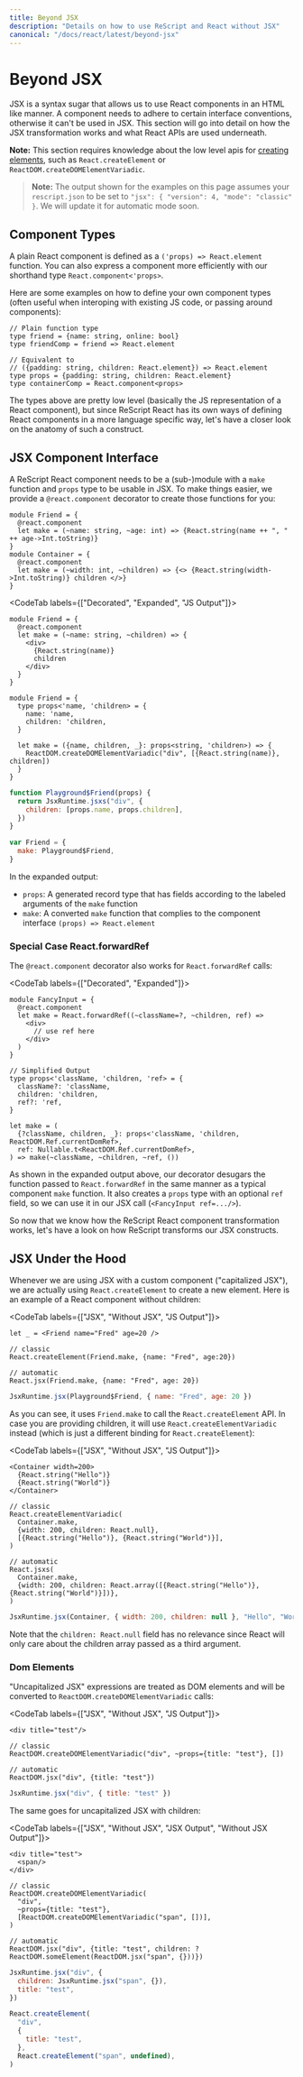 ```yaml
---
title: Beyond JSX
description: "Details on how to use ReScript and React without JSX"
canonical: "/docs/react/latest/beyond-jsx"
---
```


# Beyond JSX

<Intro>

JSX is a syntax sugar that allows us to use React components in an HTML like manner. A component needs to adhere to certain interface conventions, otherwise it can't be used in JSX. This section will go into detail on how the JSX transformation works and what React APIs are used underneath.

</Intro>

**Note:** This section requires knowledge about the low level apis for [creating elements](./elements-and-jsx#creating-elements-from-component-functions), such as `React.createElement` or `ReactDOM.createDOMElementVariadic`.

> **Note:** The output shown for the examples on this page assumes your `rescript.json` to be set to `"jsx": { "version": 4, "mode": "classic" }`. We will update it for automatic mode soon.

## Component Types

A plain React component is defined as a `('props) => React.element` function. You can also express a component more efficiently with our shorthand type `React.component<'props>`.

Here are some examples on how to define your own component types (often useful when interoping with existing JS code, or passing around components):

```res example
// Plain function type
type friend = {name: string, online: bool}
type friendComp = friend => React.element

// Equivalent to
// ({padding: string, children: React.element}) => React.element
type props = {padding: string, children: React.element}
type containerComp = React.component<props>
```

The types above are pretty low level (basically the JS representation of a React component), but since ReScript React has its own ways of defining React components in a more language specific way, let's have a closer look on the anatomy of such a construct.

## JSX Component Interface

A ReScript React component needs to be a (sub-)module with a `make` function and `props` type to be usable in JSX. To make things easier, we provide a `@react.component` decorator to create those functions for you:

<div className="hidden">

```res prelude
module Friend = {
  @react.component
  let make = (~name: string, ~age: int) => {React.string(name ++ ", " ++ age->Int.toString)}
}
module Container = {
  @react.component
  let make = (~width: int, ~children) => {<> {React.string(width->Int.toString)} children </>}
}
```

</div>

<CodeTab labels={["Decorated", "Expanded", "JS Output"]}>

```res example
module Friend = {
  @react.component
  let make = (~name: string, ~children) => {
    <div>
      {React.string(name)}
      children
    </div>
  }
}
```

```res example
module Friend = {
  type props<'name, 'children> = {
    name: 'name,
    children: 'children,
  }

  let make = ({name, children, _}: props<string, 'children>) => {
    ReactDOM.createDOMElementVariadic("div", [{React.string(name)}, children])
  }
}
```

```js
function Playground$Friend(props) {
  return JsxRuntime.jsxs("div", {
    children: [props.name, props.children],
  })
}

var Friend = {
  make: Playground$Friend,
}
```

</CodeTab>

In the expanded output:

- `props`: A generated record type that has fields according to the labeled arguments of the `make` function
- `make`: A converted `make` function that complies to the component interface `(props) => React.element`

### Special Case React.forwardRef

The `@react.component` decorator also works for `React.forwardRef` calls:

<CodeTab labels={["Decorated", "Expanded"]}>

```res
module FancyInput = {
  @react.component
  let make = React.forwardRef((~className=?, ~children, ref) =>
    <div>
      // use ref here
    </div>
  )
}
```

```res
// Simplified Output
type props<'className, 'children, 'ref> = {
  className?: 'className,
  children: 'children,
  ref?: 'ref,
}

let make = (
  {?className, children, _}: props<'className, 'children, ReactDOM.Ref.currentDomRef>,
  ref: Nullable.t<ReactDOM.Ref.currentDomRef>,
) => make(~className, ~children, ~ref, ())
```

</CodeTab>

As shown in the expanded output above, our decorator desugars the function passed to `React.forwardRef` in the same manner as a typical component `make` function. It also creates a `props` type with an optional `ref` field, so we can use it in our JSX call (`<FancyInput ref=.../>`).

So now that we know how the ReScript React component transformation works, let's have a look on how ReScript transforms our JSX constructs.

## JSX Under the Hood

Whenever we are using JSX with a custom component ("capitalized JSX"), we are actually using `React.createElement` to create a new element. Here is an example of a React component without children:

<CodeTab labels={["JSX", "Without JSX", "JS Output"]}>

```res example
let _ = <Friend name="Fred" age=20 />
```

```res example
// classic
React.createElement(Friend.make, {name: "Fred", age:20})

// automatic
React.jsx(Friend.make, {name: "Fred", age: 20})
```

```js
JsxRuntime.jsx(Playground$Friend, { name: "Fred", age: 20 })
```

</CodeTab>

As you can see, it uses `Friend.make` to call the `React.createElement` API. In case you are providing children, it will use `React.createElementVariadic` instead (which is just a different binding for `React.createElement`):

<CodeTab labels={["JSX", "Without JSX", "JS Output"]}>

```res example
<Container width=200>
  {React.string("Hello")}
  {React.string("World")}
</Container>
```

```res example
// classic
React.createElementVariadic(
  Container.make,
  {width: 200, children: React.null},
  [{React.string("Hello")}, {React.string("World")}],
)

// automatic
React.jsxs(
  Container.make,
  {width: 200, children: React.array([{React.string("Hello")}, {React.string("World")}])},
)
```

```js
JsxRuntime.jsx(Container, { width: 200, children: null }, "Hello", "World")
```

</CodeTab>

Note that the `children: React.null` field has no relevance since React will only care about the children array passed as a third argument.

### Dom Elements

"Uncapitalized JSX" expressions are treated as DOM elements and will be converted to `ReactDOM.createDOMElementVariadic` calls:

<CodeTab labels={["JSX", "Without JSX", "JS Output"]}>

```res example
<div title="test"/>
```

```res example
// classic
ReactDOM.createDOMElementVariadic("div", ~props={title: "test"}, [])

// automatic
ReactDOM.jsx("div", {title: "test"})
```

```js
JsxRuntime.jsx("div", { title: "test" })
```

</CodeTab>

The same goes for uncapitalized JSX with children:

<CodeTab labels={["JSX", "Without JSX", "JSX Output", "Without JSX Output"]}>

```res example
<div title="test">
  <span/>
</div>
```

```res example
// classic
ReactDOM.createDOMElementVariadic(
  "div",
  ~props={title: "test"},
  [ReactDOM.createDOMElementVariadic("span", [])],
)

// automatic
ReactDOM.jsx("div", {title: "test", children: ?ReactDOM.someElement(ReactDOM.jsx("span", {}))})
```

```js
JsxRuntime.jsx("div", {
  children: JsxRuntime.jsx("span", {}),
  title: "test",
})
```

```js
React.createElement(
  "div",
  {
    title: "test",
  },
  React.createElement("span", undefined),
)
```

</CodeTab>
